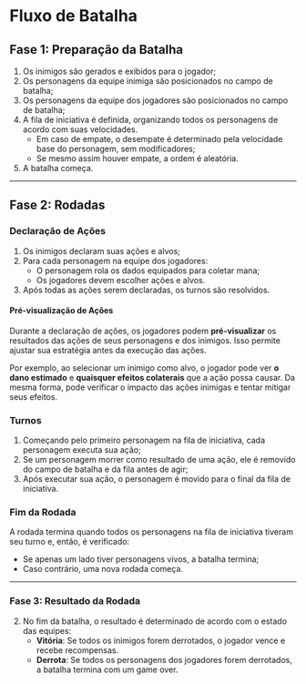 
# Fluxo de Batalha

## Fase 1: Preparação da Batalha

1. Os inimigos são gerados e exibidos para o jogador;
2. Os personagens da equipe inimiga são posicionados no campo de batalha;
3. Os personagens da equipe dos jogadores são posicionados no campo de batalha;
4. A fila de iniciativa é definida, organizando todos os personagens de acordo com suas velocidades.
   - Em caso de empate, o desempate é determinado pela velocidade base do personagem, sem modificadores;
   - Se mesmo assim houver empate, a ordem é aleatória.
5. A batalha começa.

---

## Fase 2: Rodadas

### Declaração de Ações

1. Os inimigos declaram suas ações e alvos;
2. Para cada personagem na equipe dos jogadores:
   - O personagem rola os dados equipados para coletar mana;
   - Os jogadores devem escolher ações e alvos.
3. Após todas as ações serem declaradas, os turnos são resolvidos.

#### Pré-visualização de Ações

Durante a declaração de ações, os jogadores podem **pré-visualizar** os resultados das ações de seus personagens e dos inimigos. Isso permite ajustar sua estratégia antes da execução das ações.

Por exemplo, ao selecionar um inimigo como alvo, o jogador pode ver **o dano estimado** e **quaisquer efeitos colaterais** que a ação possa causar. Da mesma forma, pode verificar o impacto das ações inimigas e tentar mitigar seus efeitos.

### Turnos

1. Começando pelo primeiro personagem na fila de iniciativa, cada personagem executa sua ação;
2. Se um personagem morrer como resultado de uma ação, ele é removido do campo de batalha e da fila antes de agir;
3. Após executar sua ação, o personagem é movido para o final da fila de iniciativa.

### Fim da Rodada

A rodada termina quando todos os personagens na fila de iniciativa tiveram seu turno e, então, é verificado:
   - Se apenas um lado tiver personagens vivos, a batalha termina;
   - Caso contrário, uma nova rodada começa.

---

### Fase 3: Resultado da Rodada

2. No fim da batalha, o resultado é determinado de acordo com o estado das equipes:
   - **Vitória**: Se todos os inimigos forem derrotados, o jogador vence e recebe recompensas.
   - **Derrota**: Se todos os personagens dos jogadores forem derrotados, a batalha termina com um game over.
